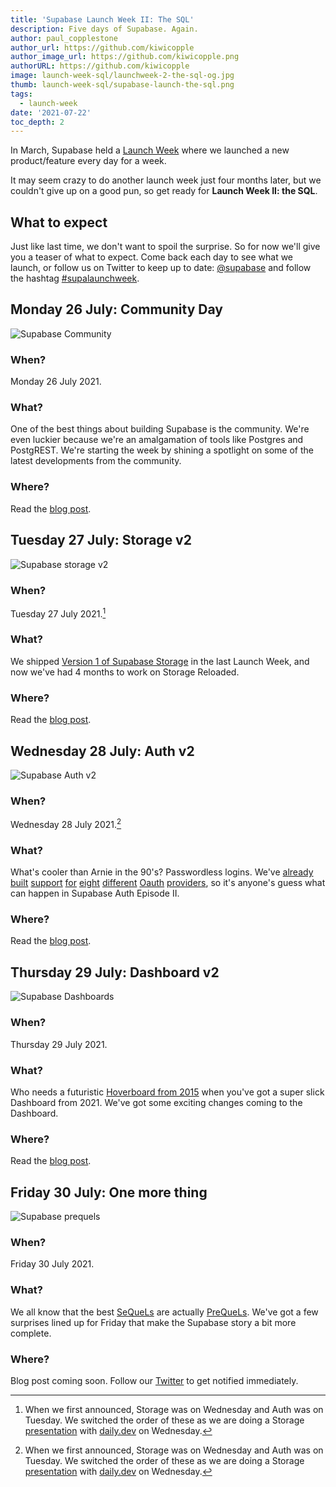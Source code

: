 ```yaml
---
title: 'Supabase Launch Week II: The SQL'
description: Five days of Supabase. Again.
author: paul_copplestone
author_url: https://github.com/kiwicopple
author_image_url: https://github.com/kiwicopple.png
authorURL: https://github.com/kiwicopple
image: launch-week-sql/launchweek-2-the-sql-og.jpg
thumb: launch-week-sql/supabase-launch-the-sql.png
tags:
  - launch-week
date: '2021-07-22'
toc_depth: 2
---
```


In March, Supabase held a [Launch Week](/blog/2021/03/25/launch-week) where we launched a new product/feature every day for a week.

It may seem crazy to do another launch week just four months later, but we couldn't give up on a good pun, so get ready for **Launch Week II: the SQL**.

## What to expect

Just like last time, we don't want to spoil the surprise. So for now we'll give you a teaser of what to expect. Come back each day to see what we launch, or follow us on Twitter to keep up to date: [@supabase](https://twitter.com/supabase) and follow the hashtag [#supalaunchweek](https://twitter.com/hashtag/supalaunchweek).

## Monday 26 July: Community Day

![Supabase Community](/images/blog/launch-week-sql/community-day.png)

### **When?**

Monday 26 July 2021.

### What?

One of the best things about building Supabase is the community. We're even luckier because we're an amalgamation of tools like Postgres and PostgREST. We're starting the week by shining a spotlight on some of the latest developments from the community.

### Where?

Read the [blog post](/blog/2021/07/26/supabase-community-day).

## Tuesday 27 July: Storage v2

![Supabase storage v2](/images/blog/launch-week-sql/storage.png)

### **When?**

Tuesday 27 July 2021.[^1]

### What?

We shipped [Version 1 of Supabase Storage](/blog/2021/03/30/supabase-storage) in the last Launch Week, and now we've had 4 months to work on Storage Reloaded.

### Where?

Read the [blog post](/blog/2021/07/27/storage-beta).

## Wednesday 28 July: Auth v2

![Supabase Auth v2](/images/blog/launch-week-sql/auth-v2.png)

### **When?**

Wednesday 28 July 2021.[^1]

### What?

What's cooler than Arnie in the 90's? Passwordless logins. We've [already](/docs/guides/auth/auth-apple) [built](/docs/guides/auth/auth-bitbucket) [support](/docs/guides/auth/auth-discord) [for](/docs/guides/auth/auth-facebook) [eight](/docs/guides/auth/auth-github) [different](/docs/guides/auth/auth-gitlab) [Oauth](/docs/guides/auth/auth-google) [providers](/docs/guides/auth/auth-twitter), so it's anyone's guess what can happen in Supabase Auth Episode II.

### Where?

Read the [blog post](/blog/2021/07/28/supabase-auth-passwordless-sms-login).

## Thursday 29 July: Dashboard v2

![Supabase Dashboards](/images/blog/launch-week-sql/dashboards.png)

### **When?**

Thursday 29 July 2021.

### What?

Who needs a futuristic [Hoverboard from 2015](https://www.youtube.com/watch?v=NRkGYW9JAmQ) when you've got a super slick Dashboard from 2021. We've got some exciting changes coming to the Dashboard.

### Where?

Read the [blog post](/blog/2021/07/29/supabase-reports-and-metrics).

## Friday 30 July: One more thing

![Supabase prequels](/images/blog/launch-week-sql/prequel.png)

### **When?**

Friday 30 July 2021.

### What?

We all know that the best [SeQueLs](https://www.reddit.com/r/SequelMemes/) are actually [PreQueLs](https://www.reddit.com/r/PrequelMemes/). We've got a few surprises lined up for Friday that make the Supabase story a bit more complete.

### Where?

Blog post coming soon. Follow our [Twitter](https://twitter.com/supabase) to get notified immediately.

[^1]:
    When we first announced, Storage was on Wednesday and Auth was on Tuesday. We switched the order of these as we are doing a
    Storage [presentation](https://www.meetup.com/the-monthly-dev-world-class-talks-by-expert-developers/events/278158726/) with
    [daily.dev](https://daily.dev/) on Wednesday.
